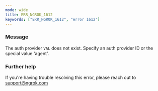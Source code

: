 ```yaml
---
mode: wide
title: ERR_NGROK_1612
keywords: ["ERR_NGROK_1612", "error 1612"]
---
```



### Message

The auth provider `VAL` does not exist. Specify an auth provider ID or the special value 'agent'.

<ErrorDetails />

### Further help

If you're having trouble resolving this error, please reach out to [support@ngrok.com](mailto:support@ngrok.com?subject=Help%20with%20ERR_NGROK_1612)
